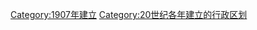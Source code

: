 {{Cat topic in year| topic=建立的行政区划|year=1907}}
[[Category:1907年建立|Category:1907年建立]]
[[Category:20世纪各年建立的行政区划|Category:20世纪各年建立的行政区划]]